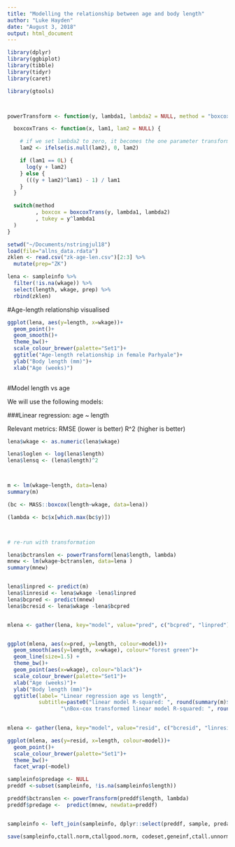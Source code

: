 ```yaml
---
title: "Modelling the relationship between age and body length"
author: "Luke Hayden"
date: "August 3, 2018"
output: html_document
---
```


```r


library(dplyr)
library(ggbiplot)
library(tibble)
library(tidyr)
library(caret)

library(gtools)



powerTransform <- function(y, lambda1, lambda2 = NULL, method = "boxcox") {

  boxcoxTrans <- function(x, lam1, lam2 = NULL) {

    # if we set lambda2 to zero, it becomes the one parameter transformation
    lam2 <- ifelse(is.null(lam2), 0, lam2)

    if (lam1 == 0L) {
      log(y + lam2)
    } else {
      (((y + lam2)^lam1) - 1) / lam1
    }
  }

  switch(method
         , boxcox = boxcoxTrans(y, lambda1, lambda2)
         , tukey = y^lambda1
  )
}
```



```r

setwd("~/Documents/nstringjul18")
load(file="allns_data.rdata")
zklen <- read.csv("zk-age-len.csv")[2:3] %>%
  mutate(prep="ZK")

lena <- sampleinfo %>%
  filter(!is.na(wkage)) %>%
  select(length, wkage, prep) %>%
  rbind(zklen)


```

#Age-length relationship visualised

```r



ggplot(lena, aes(y=length, x=wkage))+
  geom_point()+
  geom_smooth()+
  theme_bw()+
  scale_colour_brewer(palette="Set1")+
  ggtitle("Age-length relationship in female Parhyale")+
  ylab("Body length (mm)")+
  xlab("Age (weeks)")
  
```

#Model length vs age

We will use the following models:

###Linear regression: age ~ length

Relevant metrics: 
RMSE (lower is better)
R^2 (higher is better)

```r

lena$wkage <- as.numeric(lena$wkage)

lena$loglen <- log(lena$length)
lena$lensq <- (lena$length)^2



m <- lm(wkage~length, data=lena)
summary(m)

(bc <- MASS::boxcox(length~wkage, data=lena))

(lambda <- bc$x[which.max(bc$y)])



# re-run with transformation

lena$bctranslen <- powerTransform(lena$length, lambda)
mnew <- lm(wkage~bctranslen, data=lena )
summary(mnew)


lena$linpred <- predict(m)
lena$linresid <- lena$wkage -lena$linpred
lena$bcpred <- predict(mnew)
lena$bcresid <- lena$wkage -lena$bcpred



```

```r

mlena <- gather(lena, key="model", value="pred", c("bcpred", "linpred"))


ggplot(mlena, aes(x=pred, y=length, colour=model))+
  geom_smooth(aes(y=length, x=wkage), colour="forest green")+
  geom_line(size=1.5) +
  theme_bw()+
  geom_point(aes(x=wkage), colour="black")+
  scale_colour_brewer(palette="Set1")+
  xlab("Age (weeks)")+
  ylab("Body length (mm)")+
  ggtitle(label= "Linear regression age vs length", 
          subtitle=paste0("linear model R-squared: ", round(summary(m)$r.squared, 3), 
                 "\nBox-cox transformed linear model R-squared: ", round(summary(mnew)$r.squared, 3)))#+ scale_colour_manual(values=c("cornflower blue", "red3"), name="Model", labels=c("Box-cox transformed", "Linear untransformed"))
  

```


```r


mlena <- gather(lena, key="model", value="resid", c("bcresid", "linresid"))

ggplot(mlena, aes(y=resid, x=length, colour=model))+
  geom_point()+
  scale_colour_brewer(palette="Set1")+
  theme_bw()+
  facet_wrap(~model)
````


```r

sampleinfo$predage <- NULL
preddf <-subset(sampleinfo, !is.na(sampleinfo$length))

preddf$bctranslen <- powerTransform(preddf$length, lambda)
preddf$predage <-  predict(mnew, newdata=preddf)


sampleinfo <- left_join(sampleinfo, dplyr::select(preddf, sample, predage), by="sample")


```




```r


save(sampleinfo,ctall.norm,ctallgood.norm, codeset,geneinf,ctall.unnorm, ctall.intonly ,minf, file="allns_data.rdata")


```

